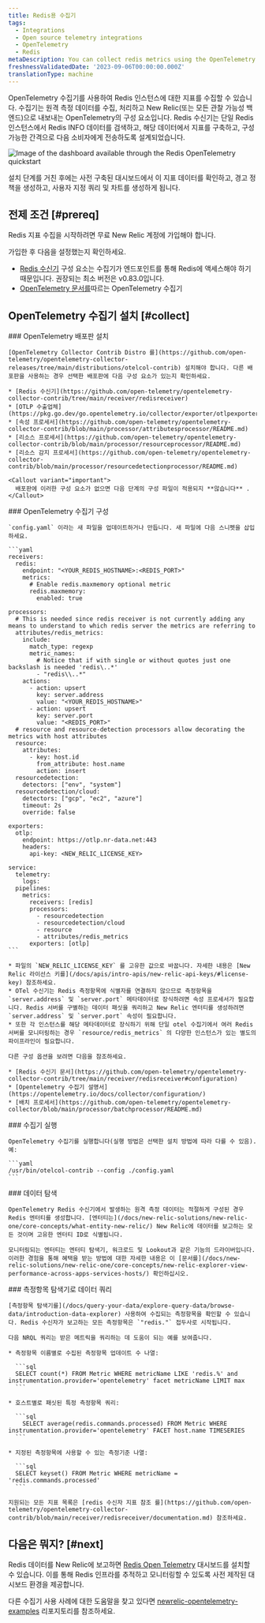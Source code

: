 ```yaml
---
title: Redis용 수집기
tags:
  - Integrations
  - Open source telemetry integrations
  - OpenTelemetry
  - Redis
metaDescription: You can collect redis metrics using the OpenTelemetry collector.
freshnessValidatedDate: '2023-09-06T00:00:00.000Z'
translationType: machine
---
```



OpenTelemetry 수집기를 사용하여 Redis 인스턴스에 대한 지표를 수집할 수 있습니다. 수집기는 원격 측정 데이터를 수집, 처리하고 New Relic(또는 모든 관찰 가능성 백엔드)으로 내보내는 OpenTelemetry의 구성 요소입니다. Redis 수신기는 단일 Redis 인스턴스에서 Redis INFO 데이터를 검색하고, 해당 데이터에서 지표를 구축하고, 구성 가능한 간격으로 다음 소비자에게 전송하도록 설계되었습니다.

<img
  title="Redis OpenTelemetry quickstart dashboard"
  alt="Image of the dashboard available through the Redis OpenTelemetry quickstart"
  src={infrastructureRedisOTELDashboard}
/>

설치 단계를 거친 후에는 사전 구축된 대시보드에서 이 지표 데이터를 확인하고, 경고 정책을 생성하고, 사용자 지정 쿼리 및 차트를 생성하게 됩니다.

## 전제 조건 [#prereq]

Redis 지표 수집을 시작하려면 무료 New Relic 계정에 가입해야 합니다.

<InlineSignup/>

가입한 후 다음을 설정했는지 확인하세요.

* [Redis 수신기](https://github.com/open-telemetry/opentelemetry-collector-contrib/tree/main/receiver/redisreceiver) 구성 요소는 수집기가 엔드포인트를 통해 Redis에 액세스해야 하기 때문입니다. 권장되는 최소 버전은 v0.83.0입니다.
* [OpenTelemetry 문서를](https://opentelemetry.io/docs/collector/getting-started/)따르는 OpenTelemetry 수집기

## OpenTelemetry 수집기 설치 [#collect]

<Steps>
  <Step>
    ### OpenTelemetry 배포판 설치

    [OpenTelemetry Collector Contrib Distro 를](https://github.com/open-telemetry/opentelemetry-collector-releases/tree/main/distributions/otelcol-contrib) 설치해야 합니다. 다른 배포판을 사용하는 경우 선택한 배포판에 다음 구성 요소가 있는지 확인하세요.

    * [Redis 수신기](https://github.com/open-telemetry/opentelemetry-collector-contrib/tree/main/receiver/redisreceiver)
    * [OTLP 수출업체](https://pkg.go.dev/go.opentelemetry.io/collector/exporter/otlpexporter)
    * [속성 프로세서](https://github.com/open-telemetry/opentelemetry-collector-contrib/blob/main/processor/attributesprocessor/README.md)
    * [리소스 프로세서](https://github.com/open-telemetry/opentelemetry-collector-contrib/blob/main/processor/resourceprocessor/README.md)
    * [리소스 감지 프로세서](https://github.com/open-telemetry/opentelemetry-collector-contrib/blob/main/processor/resourcedetectionprocessor/README.md)

    <Callout variant="important">
      배포판에 이러한 구성 요소가 없으면 다음 단계의 구성 파일이 적용되지 **않습니다** .
    </Callout>
  </Step>

  <Step>
    ### OpenTelemetry 수집기 구성

    `config.yaml` 이라는 새 파일을 업데이트하거나 만듭니다. 새 파일에 다음 스니펫을 삽입하세요.

    ```yaml
    receivers:
      redis:
        endpoint: "<YOUR_REDIS_HOSTNAME>:<REDIS_PORT>"
        metrics:
          # Enable redis.maxmemory optional metric
          redis.maxmemory:
            enabled: true

    processors:
      # This is needed since redis receiver is not currently adding any means to understand to which redis server the metrics are referring to 
      attributes/redis_metrics:
        include:
          match_type: regexp
          metric_names:
            # Notice that if with single or without quotes just one backslash is needed 'redis\..*'
            - "redis\\..*"
        actions:
          - action: upsert
            key: server.address
            value: "<YOUR_REDIS_HOSTNAME>"
          - action: upsert
            key: server.port
            value: "<REDIS_PORT>"
      # resource and resource-detection processors allow decorating the metrics with host attributes
      resource:
        attributes:
          - key: host.id
            from_attribute: host.name
            action: insert
      resourcedetection:
        detectors: ["env", "system"]
      resourcedetection/cloud:
        detectors: ["gcp", "ec2", "azure"]
        timeout: 2s
        override: false

    exporters:
      otlp:
        endpoint: https://otlp.nr-data.net:443
        headers:
          api-key: <NEW_RELIC_LICENSE_KEY>

    service:
      telemetry:
        logs:
      pipelines:
        metrics:
          receivers: [redis]
          processors:
            - resourcedetection
            - resourcedetection/cloud
            - resource
            - attributes/redis_metrics
          exporters: [otlp]
    ```

    * 파일의 `NEW_RELIC_LICENSE_KEY` 를 고유한 값으로 바꿉니다. 자세한 내용은 [New Relic 라이선스 키를](/docs/apis/intro-apis/new-relic-api-keys/#license-key) 참조하세요.
    * OTel 수신기는 Redis 측정항목에 식별자를 연결하지 않으므로 측정항목을 `server.address` 및 `server.port` 메타데이터로 장식하려면 속성 프로세서가 필요합니다. Redis 서버를 구별하는 데이터 패싯을 쿼리하고 New Relic 엔터티를 생성하려면 `server.address` 및 `server.port` 속성이 필요합니다.
    * 또한 각 인스턴스를 해당 메타데이터로 장식하기 위해 단일 otel 수집기에서 여러 Redis 서버를 모니터링하는 경우 `resource/redis_metrics` 의 다양한 인스턴스가 있는 별도의 파이프라인이 필요합니다.

    다른 구성 옵션을 보려면 다음을 참조하세요.

    * [Redis 수신기 문서](https://github.com/open-telemetry/opentelemetry-collector-contrib/tree/main/receiver/redisreceiver#configuration)
    * [Opentelemetry 수집기 설명서](https://opentelemetry.io/docs/collector/configuration/)
    * [배치 프로세서](https://github.com/open-telemetry/opentelemetry-collector/blob/main/processor/batchprocessor/README.md)
  </Step>

  <Step>
    ### 수집기 실행

    OpenTelemetry 수집기를 실행합니다(실행 방법은 선택한 설치 방법에 따라 다를 수 있음). 예:

    ```yaml
    /usr/bin/otelcol-contrib --config ./config.yaml
    ```
  </Step>

  <Step>
    ### 데이터 탐색

    OpenTelemetry Redis 수신기에서 발생하는 원격 측정 데이터는 적절하게 구성된 경우 Redis 엔터티를 생성합니다. [엔터티는](/docs/new-relic-solutions/new-relic-one/core-concepts/what-entity-new-relic/) New Relic에 데이터를 보고하는 모든 것이며 고유한 엔터티 ID로 식별됩니다.

    모니터링되는 엔터티는 엔터티 탐색기, 워크로드 및 Lookout과 같은 기능의 드라이버입니다. 이러한 경험을 통해 혜택을 받는 방법에 대한 자세한 내용은 이 [문서를](/docs/new-relic-solutions/new-relic-one/core-concepts/new-relic-explorer-view-performance-across-apps-services-hosts/) 확인하십시오.
  </Step>

  <Step>
    ### 측정항목 탐색기로 데이터 쿼리

    [측정항목 탐색기를](/docs/query-your-data/explore-query-data/browse-data/introduction-data-explorer) 사용하여 수집되는 측정항목을 확인할 수 있습니다. Redis 수신자가 보고하는 모든 측정항목은 `"redis."` 접두사로 시작됩니다.

    다음 NRQL 쿼리는 받은 메트릭을 쿼리하는 데 도움이 되는 예를 보여줍니다.

    * 측정항목 이름별로 수집된 측정항목 업데이트 수 나열:

      ```sql
      SELECT count(*) FROM Metric WHERE metricName LIKE 'redis.%' and instrumentation.provider='opentelemetry' facet metricName LIMIT max
      ```

    * 호스트별로 패싯된 특정 측정항목 쿼리:

      ```sql
        SELECT average(redis.commands.processed) FROM Metric WHERE instrumentation.provider='opentelemetry' FACET host.name TIMESERIES
      ```

    * 지정된 측정항목에 사용할 수 있는 측정기준 나열:

      ```sql
      SELECT keyset() FROM Metric WHERE metricName = 'redis.commands.processed'
      ```

    지원되는 모든 지표 목록은 [redis 수신자 지표 참조 를](https://github.com/open-telemetry/opentelemetry-collector-contrib/blob/main/receiver/redisreceiver/documentation.md) 참조하세요.
  </Step>
</Steps>

## 다음은 뭐지? [#next]

Redis 데이터를 New Relic에 보고하면 [Redis Open Telemetry](https://newrelic.com/instant-observability/redis-otel) 대시보드를 설치할 수 있습니다. 이를 통해 Redis 인프라를 추적하고 모니터링할 수 있도록 사전 제작된 대시보드 환경을 제공합니다.

다른 수집기 사용 사례에 대한 도움말을 찾고 있다면 [newrelic-opentelemetry-examples](https://github.com/newrelic/newrelic-opentelemetry-examples) 리포지토리를 참조하세요.